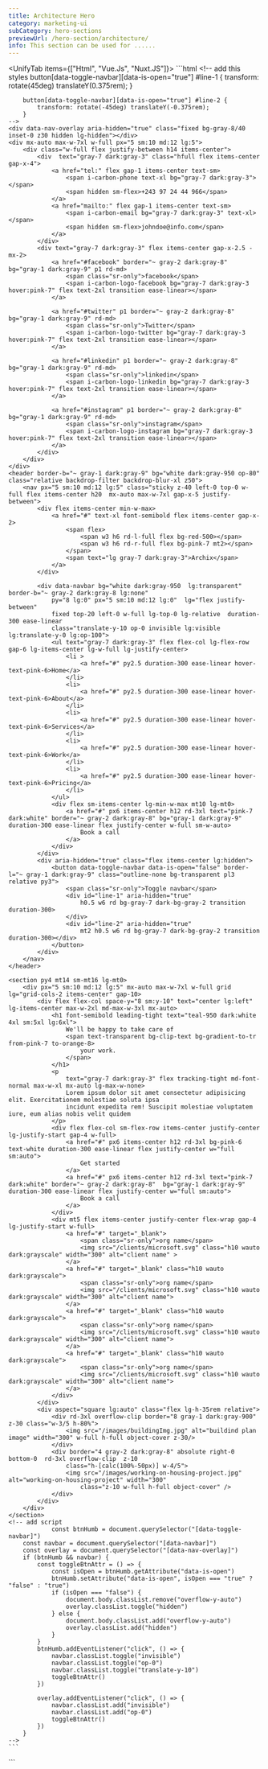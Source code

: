 ```yaml
---
title: Architecture Hero
category: marketing-ui
subCategory: hero-sections
previewUrl: /hero-section/architecture/
info: This section can be used for ......
---
```


<UnifyTab items={["Html", "Vue.Js", "Nuxt.JS"]}>
  <TabItem>
    ```html
    <!-- add this styles 
        button[data-toggle-navbar][data-is-open="true"] #line-1 {
            transform: rotate(45deg) translateY(0.375rem);
        }

        button[data-toggle-navbar][data-is-open="true"] #line-2 {
            transform: rotate(-45deg) translateY(-0.375rem);
        }
    -->
    <div data-nav-overlay aria-hidden="true" class="fixed bg-gray-8/40 inset-0 z30 hidden lg-hidden"></div>
    <div mx-auto max-w-7xl w-full px="5 sm:10 md:12 lg:5">
        <div class="w-full flex justify-between h14 items-center">
            <div  text="gray-7 dark:gray-3" class="hfull flex items-center gap-x-4">
                <a href="tel:" flex gap-1 items-center text-sm>
                    <span i-carbon-phone text-xl bg="gray-7 dark:gray-3"></span>
                    <span hidden sm-flex>+243 97 24 44 966</span>
                </a>
                <a href="mailto:" flex gap-1 items-center text-sm>
                    <span i-carbon-email bg="gray-7 dark:gray-3" text-xl></span>
                    <span hidden sm-flex>johndoe@info.com</span>
                </a>
            </div>
            <div text="gray-7 dark:gray-3" flex items-center gap-x-2.5 -mx-2>
                <a href="#facebook" border="~ gray-2 dark:gray-8" bg="gray-1 dark:gray-9" p1 rd-md>
                    <span class="sr-only">facebook</span>
                    <span i-carbon-logo-facebook bg="gray-7 dark:gray-3 hover:pink-7" flex text-2xl transition ease-linear></span>
                </a>

                <a href="#twitter" p1 border="~ gray-2 dark:gray-8" bg="gray-1 dark:gray-9" rd-md>
                    <span class="sr-only">Twitter</span>
                    <span i-carbon-logo-twitter bg="gray-7 dark:gray-3 hover:pink-7" flex text-2xl transition ease-linear></span>
                </a>

                <a href="#linkedin" p1 border="~ gray-2 dark:gray-8" bg="gray-1 dark:gray-9" rd-md>
                    <span class="sr-only">linkedin</span>
                    <span i-carbon-logo-linkedin bg="gray-7 dark:gray-3 hover:pink-7" flex text-2xl transition ease-linear></span>
                </a>

                <a href="#instagram" p1 border="~ gray-2 dark:gray-8" bg="gray-1 dark:gray-9" rd-md>
                    <span class="sr-only">instagram</span>
                    <span i-carbon-logo-instagram bg="gray-7 dark:gray-3 hover:pink-7" flex text-2xl transition ease-linear></span>
                </a>
            </div>
        </div>
    </div>
    <header border-b="~ gray-1 dark:gray-9" bg="white dark:gray-950 op-80" class="relative backdrop-filter backdrop-blur-xl z50">
        <nav px="5 sm:10 md:12 lg:5" class="sticky z-40 left-0 top-0 w-full flex items-center h20  mx-auto max-w-7xl gap-x-5 justify-between">
            <div flex items-center min-w-max>
                <a href="#" text-xl font-semibold flex items-center gap-x-2>
                    <span flex>
                        <span w3 h6 rd-l-full flex bg-red-500></span>
                        <span w3 h6 rd-r-full flex bg-pink-7 mt2></span>
                    </span>
                    <span text="lg gray-7 dark:gray-3">Archix</span>
                </a>
            </div>

            <div data-navbar bg="white dark:gray-950  lg:transparent" border-b="~ gray-2 dark:gray-8 lg:none" 
                py="8 lg:0" px="5 sm:10 md:12 lg:0"  lg="flex justify-between"
                fixed top-20 left-0 w-full lg-top-0 lg-relative  duration-300 ease-linear
                class="translate-y-10 op-0 invisible lg:visible lg:translate-y-0 lg:op-100">
                <ul text="gray-7 dark:gray-3" flex flex-col lg-flex-row gap-6 lg-items-center lg-w-full lg-justify-center>
                    <li >
                        <a href="#" py2.5 duration-300 ease-linear hover-text-pink-6>Home</a>
                    </li>
                    <li>
                        <a href="#" py2.5 duration-300 ease-linear hover-text-pink-6>About</a>
                    </li>
                    <li>
                        <a href="#" py2.5 duration-300 ease-linear hover-text-pink-6>Services</a>
                    </li>
                    <li>
                        <a href="#" py2.5 duration-300 ease-linear hover-text-pink-6>Work</a>
                    </li>
                    <li>
                        <a href="#" py2.5 duration-300 ease-linear hover-text-pink-6>Pricing</a>
                    </li>
                </ul>
                <div flex sm-items-center lg-min-w-max mt10 lg-mt0>
                    <a href="#" px6 items-center h12 rd-3xl text="pink-7 dark:white" border="~ gray-2 dark:gray-8" bg="gray-1 dark:gray-9" duration-300 ease-linear flex justify-center w-full sm-w-auto>
                        Book a call
                    </a>
                </div>
            </div>
            <div aria-hidden="true" class="flex items-center lg:hidden">
                <button data-toggle-navbar data-is-open="false" border-l="~ gray-1 dark:gray-9" class="outline-none bg-transparent pl3 relative py3">
                    <span class="sr-only">Toggle navbar</span>
                    <div id="line-1" aria-hidden="true"
                        h0.5 w6 rd bg-gray-7 dark-bg-gray-2 transition duration-300>
                    </div>
                    <div id="line-2" aria-hidden="true"
                        mt2 h0.5 w6 rd bg-gray-7 dark-bg-gray-2 transition duration-300></div>
                </button>
            </div>
        </nav>
    </header>

    <section py4 mt14 sm-mt16 lg-mt0>
        <div px="5 sm:10 md:12 lg:5" mx-auto max-w-7xl w-full grid lg="grid-cols-2 items-center" gap-10>
            <div flex flex-col space-y="8 sm:y-10" text="center lg:left" lg-items-center max-w-2xl md-max-w-3xl mx-auto>
                <h1 font-semibold leading-tight text="teal-950 dark:white 4xl sm:5xl lg:6xl">
                    We'll be happy to take care of 
                    <span text-transparent bg-clip-text bg-gradient-to-tr from-pink-7 to-orange-8>
                        your work.
                    </span>
                </h1>
                <p
                    text="gray-7 dark:gray-3" flex tracking-tight md-font-normal max-w-xl mx-auto lg-max-w-none>
                    Lorem ipsum dolor sit amet consectetur adipisicing elit. Exercitationem molestiae soluta ipsa
                    incidunt expedita rem! Suscipit molestiae voluptatem iure, eum alias nobis velit quidem
                </p>
                <div flex flex-col sm-flex-row items-center justify-center lg-justify-start gap-4 w-full>
                    <a href="#" px6 items-center h12 rd-3xl bg-pink-6 text-white duration-300 ease-linear flex justify-center w="full sm:auto">
                        Get started
                    </a>
                    <a href="#" px6 items-center h12 rd-3xl text="pink-7 dark:white" border="~ gray-2 dark:gray-8"  bg="gray-1 dark:gray-9" duration-300 ease-linear flex justify-center w="full sm:auto">
                        Book a call
                    </a>
                </div>
                <div mt5 flex items-center justify-center flex-wrap gap-4 lg-justify-start w-full>
                    <a href="#" target="_blank">
                        <span class="sr-only">org name</span>
                        <img src="/clients/microsoft.svg" class="h10 wauto dark:grayscale" width="300" alt="client name" >
                    </a>
                    <a href="#" target="_blank" class="h10 wauto dark:grayscale">
                        <span class="sr-only">org name</span>
                        <img src="/clients/microsoft.svg" class="h10 wauto dark:grayscale" width="300" alt="client name">
                    </a>
                    <a href="#" target="_blank" class="h10 wauto dark:grayscale">
                        <span class="sr-only">org name</span>
                        <img src="/clients/microsoft.svg" class="h10 wauto dark:grayscale" width="300" alt="client name">
                    </a>
                    <a href="#" target="_blank" class="h10 wauto dark:grayscale">
                        <span class="sr-only">org name</span>
                        <img src="/clients/microsoft.svg" class="h10 wauto dark:grayscale" width="300" alt="client name">
                    </a>
                </div>
            </div>
            <div aspect="square lg:auto" class="flex lg-h-35rem relative">
                <div rd-3xl overflow-clip border="8 gray-1 dark:gray-900" z-30 class="w-3/5 h-80%">
                    <img src="/images/buildingImg.jpg" alt="buildind plan image" width="300" w-full h-full object-cover z-30/>
                </div>
                <div border="4 gray-2 dark:gray-8" absolute right-0 bottom-0  rd-3xl overflow-clip  z-10
                    class="h-[calc(100%-50px)] w-4/5">
                    <img src="/images/working-on-housing-project.jpg" alt="working-on-housing-project" width="300"
                        class="z-10 w-full h-full object-cover" />
                </div>
            </div>
        </div>
    </section>
    <!-- add script
                const btnHumb = document.querySelector("[data-toggle-navbar]")
        const navbar = document.querySelector("[data-navbar]")
        const overlay = document.querySelector("[data-nav-overlay]")
        if (btnHumb && navbar) {
            const toggleBtnAttr = () => {
                const isOpen = btnHumb.getAttribute("data-is-open")
                btnHumb.setAttribute("data-is-open", isOpen === "true" ? "false" : "true")
                if (isOpen === "false") {
                    document.body.classList.remove("overflow-y-auto")
                    overlay.classList.toggle("hidden")
                } else {
                    document.body.classList.add("overflow-y-auto")
                    overlay.classList.add("hidden")
                }
            }
            btnHumb.addEventListener("click", () => {
                navbar.classList.toggle("invisible")
                navbar.classList.toggle("op-0")
                navbar.classList.toggle("translate-y-10")
                toggleBtnAttr()
            })

            overlay.addEventListener("click", () => {
                navbar.classList.add("invisible")
                navbar.classList.add("op-0")
                toggleBtnAttr()
            })
        }
    -->
    ```
  </TabItem>

  <TabItem>
    ```
    <script setup>
    import { ref } from 'vue'

    const navIsOpen = ref(false)
    const navItems = [
        {
            id:1,
            text:"Home",
            href:"/",
        },
        {
            id:2,
            text:"Services",
            href:"/",
        },
        {
            id:3,
            text:"About",
            href:"/",
        },
        {
            id:4,
            text:"Work",
            href:"/",
        },
        {
            id:5,
            text:"Pricing",
            href:"/",
        },
    ]

    function toggleNavBar(){
        navIsOpen.value = !navIsOpen.value
    }
    function closeNavBar(){
        navIsOpen.value = false
    }
    </script>
    <template>
        <div aria-hidden="true" @click="closeNavBar()" class="fixed bg-gray-8/40 inset-0 z30" :class="navIsOpen ? 'visible flex lg-hidden lg-invisible':'invisible hidden'"></div>
        <div mx-auto max-w-7xl w-full px="5 sm:10 md:12 lg:5">
            <div class="w-full flex justify-between h14 items-center">
                <div  text="gray-7 dark:gray-300" class="hfull flex items-center gap-x-4">
                    <a href="tel:" flex gap-1 items-center text-sm>
                        <span i-carbon-phone text-xl bg="gray-7 dark:gray-3"></span>
                        <span class="hidden sm-flex">+243 97 24 44 966</span>
                    </a>
                    <a href="mailto:" flex gap-1 items-center text-sm>
                        <span i-carbon-email bg="gray-7 dark:gray-3" text-xl></span>
                        <span class="hidden sm-flex">johndoe@info.com</span>
                    </a>
                </div>
                <div text="gray-7 dark:gray-300" class="flex items-center gap-x-2.5 -mx-2">
                    <a href="#facebook" border="~ gray-2 dark:gray-8" bg="gray-1 dark:gray-9" p1 rd-md>
                        <span class="sr-only">facebook</span>
                        <span i-carbon-logo-facebook bg="gray-7 dark:gray-300 hover:pink-700" flex text-2xl transition ease-linear></span>
                    </a>

                    <a href="#twitter" p1 border="~ gray-2 dark:gray-8" bg="gray-1 dark:gray-9" rd-md>
                        <span class="sr-only">Twitter</span>
                        <span i-carbon-logo-twitter bg="gray-7 dark:gray-300 hover:pink-700" flex text-2xl transition ease-linear></span>
                    </a>

                    <a href="#linkedin" p1 border="~ gray-2 dark:gray-8" bg="gray-1 dark:gray-9" rd-md>
                        <span class="sr-only">linkedin</span>
                        <span i-carbon-logo-linkedin bg="gray-7 dark:gray-300 hover:pink-700" flex text-2xl transition ease-linear></span>
                    </a>

                    <a href="#instagram" p1 border="~ gray-2 dark:gray-8" bg="gray-1 dark:gray-9" rd-md>
                        <span class="sr-only">instagram</span>
                        <span i-carbon-logo-instagram bg="gray-7 dark:gray-300 hover:pink-700" flex text-2xl transition ease-linear></span>
                    </a>
                </div>
            </div>
        </div>
        <header border-b="~ gray-1 dark:gray-9" bg="white dark:gray-950 op-80" class="relative backdrop-filter backdrop-blur-xl z50">
            <nav px="5 sm:10 md:12 lg:5" class="sticky z40 left-0 top-0 w-full flex items-center h20  mx-auto max-w-7xl gap-x-5 justify-between">
                <div flex items-center min-w-max>
                    <router-link to="/" text-xl font-semibold flex items-center gap-x-2>
                        <span flex>
                            <span w3 h6 rd-l-full flex bg-red-5></span>
                            <span w3 h6 rd-r-full flex bg-pink-7 mt2></span>
                        </span>
                        <span text="lg gray-7 dark:gray-300">Archix</span>
                    </router-link>
                </div>

                <div bg="white dark:gray-950  lg:transparent" border-b="~ gray-2 dark:gray-8 lg:none" 
                    py="8 lg:0" px="5 sm:10 md:12 lg:0"  lg="flex justify-between"
                    fixed top-20 left-0 w-full lg-top-0 lg-relative  duration-300 ease-linear
                    :class="navIsOpen ? 'visible op100 translate-y-0':'translate-y-10 lg-translate-y-0 invisible lg-visible op0 lg-op100'">
                    <ul text="gray-7 dark:gray-300" flex flex-col lg-flex-row gap-6 lg-items-center lg-w-full lg-justify-center>
                        <li v-for="navItem in navItems" :key="navItem.id">
                            <router-link :to="navItem.href"  class="py2.5 duration-300 ease-linear hover-text-pink-6"> 
                                {{ navItem.text }}
                            </router-link>
                        </li>
                    </ul>
                    <div flex sm-items-center lg-min-w-max mt-10 lg-mt-0>
                        <router-link to="#" class="px-6 items-center h-12 rd-3xl text-pink-7 dark-text-white border border-gray-2 dark-border-gray-8 bg-gray-1 dark-bg-gray-9 duration-300 ease-linear flex justify-center w-full sm-w-auto">
                            Book a call
                        </router-link>
                    </div>
                </div>
                <div aria-hidden="true" class="flex items-center lg:hidden">
                    <button @click="toggleNavBar()" aria-label="toggle navbar" border-l="~ gray-1 dark:gray-9" class="outline-none bg-transparent pl3 relative py3">
                        <div h0.5 w6 rd bg="gray-7 dark:gray-3" transition duration-300 aria-hidden="true" :class="navIsOpen ? 'rotate-45 translate-y-1.5':''">
                        </div>
                        <div mt2 h0.5 w6 rd bg="gray-7 dark:gray-3" transition duration-300 aria-hidden="true" :class="navIsOpen ? '-rotate-45 -translate-y-1.5':''">
                        </div>
                    </button>
                </div>
            </nav>
        </header>


        <section py4 mt-14 sm-mt16 lg-mt-0>
            <div px="5 sm:10 md:12 lg:5" mx-auto max-w-7xl w-full grid lg="grid-cols-2 items-center" gap-10>
                <div flex flex-col space-y="8 sm:y-10" text="center lg:left" lg-items-center max-w-2xl md-max-w-3xl mx-auto>
                    <h1 font-semibold leading-tight text="teal-950 dark:white 4xl sm:5xl lg:6xl">
                        We'll be happy to take care of 
                        <span text-transparent bg-clip-text bg-gradient-to-tr from-pink-7 to-orange-8>
                            your work.
                        </span>
                    </h1>
                    <p
                        text="gray-7 dark:gray-300" flex tracking-tight md-font-normal max-w-xl mx-auto lg-max-w-none>
                        Lorem ipsum dolor sit amet consectetur adipisicing elit. Exercitationem molestiae soluta ipsa
                        incidunt expedita rem! Suscipit molestiae voluptatem iure, eum alias nobis velit quidem
                    </p>
                    <div flex flex-col sm-flex-row items-center justify-center lg-justify-start gap-4 w-full>
                        <router-link to="#" class="px6 items-center h12 rd-3xl bg-pink-6 text-white duration-300 ease-linear flex justify-center w-full sm-w-auto">
                            Get started
                        </router-link>
                        <router-link to="#" class="px-6 items-center h-12 rd-3xl text-pink-7 dark-text-white border border-gray-2 dark-border-gray-8 bg-gray-1 dark-bg-gray-9 duration-300 ease-linear flex justify-center w-full sm-w-auto">
                            Book a call
                        </router-link>
                    </div>
                    <div mt5 flex items-center justify-center flex-wrap gap-4 lg-justify-start w-full>
                        <a href="#" target="_blank">
                            <span class="sr-only">org name</span>
                            <img src="/clients/microsoft.svg" class="h10 wauto dark:grayscale" width="300" alt="client name" >
                        </a>
                        <a href="#" target="_blank" class="h10 wauto dark:grayscale">
                            <span class="sr-only">org name</span>
                            <img src="/clients/microsoft.svg" class="h10 wauto dark:grayscale" width="300" alt="client name">
                        </a>
                        <a href="#" target="_blank" class="h10 wauto dark:grayscale">
                            <span class="sr-only">org name</span>
                            <img src="/clients/microsoft.svg" class="h10 wauto dark:grayscale" width="300" alt="client name">
                        </a>
                        <a href="#" target="_blank" class="h10 wauto dark:grayscale">
                            <span class="sr-only">org name</span>
                            <img src="/clients/microsoft.svg" class="h10 wauto dark:grayscale" width="300" alt="client name">
                        </a>
                    </div>
                </div>
                <div aspect="square lg:auto" class="flex lg-h-35rem relative">
                    <div rd-3xl overflow-clip border="8 gray-1 dark:gray-900" z30 class="w-3/5 h-80%">
                        <img src="/images/buildingImg.jpg" alt="buildind plan image" width="300" w-full h-full object-cover z-30/>
                    </div>
                    <div border="4 gray-2 dark:gray-8" absolute right-0 bottom-0  rd-3xl overflow-clip  z10
                        class="h-[calc(100%-50px)] w-4/5">
                        <img src="/images/working-on-housing-project.jpg" alt="working-on-housing-project" width="300"
                            class="z10 w-full h-full object-cover" />
                    </div>
                </div>
            </div>
        </section>
    </template>
    ```
  </TabItem> 

  <TabItem>
    ```
    <script setup>
    const navIsOpen = useState('navIsOpen', ()=>false)
    const navItems = [
        {
            id:1,
            text:"Home",
            href:"/",
        },
        {
            id:2,
            text:"Services",
            href:"/",
        },
        {
            id:3,
            text:"About",
            href:"/",
        },
        {
            id:4,
            text:"Work",
            href:"/",
        },
        {
            id:5,
            text:"Pricing",
            href:"/",
        },
    ]

    function toggleNavBar(){
        navIsOpen.value = !navIsOpen.value
    }
    function closeNavBar(){
        navIsOpen.value = false
    }
    </script>
    <template>
        <div aria-hidden="true" @click="closeNavBar()" class="fixed bg-gray-8/40 inset-0 z30" :class="navIsOpen ? 'visible flex lg-hidden lg-invisible':'invisible hidden'"></div>
        <div mx-auto max-w-7xl w-full px="5 sm:10 md:12 lg:5">
            <div class="w-full flex justify-between h14 items-center">
                <div  text="gray-7 dark:gray-300" class="hfull flex items-center gap-x-4">
                    <nuxt-link to="tel:" flex gap-1 items-center text-sm>
                        <span i-carbon-phone text-xl bg="gray-7 dark:gray-3"></span>
                        <span class="hidden sm-flex">+243 97 24 44 966</span>
                    </nuxt-link>
                    <nuxt-link to="mailto:" flex gap-1 items-center text-sm>
                        <span i-carbon-email bg="gray-7 dark:gray-3" text-xl></span>
                        <span class="hidden sm-flex">johndoe@info.com</span>
                    </nuxt-link>
                </div>
                <div text="gray-7 dark:gray-300" class="flex items-center gap-x-2.5 -mx-2">
                    <nuxt-link to="#facebook" border="~ gray-2 dark:gray-8" bg="gray-1 dark:gray-9" p1 rd-md>
                        <span class="sr-only">facebook</span>
                        <span i-carbon-logo-facebook bg="gray-7 dark:gray-300 hover:pink-700" flex text-2xl transition ease-linear></span>
                    </nuxt-link>

                    <nuxt-link to="#twitter" p1 border="~ gray-2 dark:gray-8" bg="gray-1 dark:gray-9" rd-md>
                        <span class="sr-only">Twitter</span>
                        <span i-carbon-logo-twitter bg="gray-7 dark:gray-300 hover:pink-700" flex text-2xl transition ease-linear></span>
                    </nuxt-link>

                    <nuxt-link to="#linkedin" p1 border="~ gray-2 dark:gray-8" bg="gray-1 dark:gray-9" rd-md>
                        <span class="sr-only">linkedin</span>
                        <span i-carbon-logo-linkedin bg="gray-7 dark:gray-300 hover:pink-700" flex text-2xl transition ease-linear></span>
                    </nuxt-link>

                    <nuxt-link to="#instagram" p1 border="~ gray-2 dark:gray-8" bg="gray-1 dark:gray-9" rd-md>
                        <span class="sr-only">instagram</span>
                        <span i-carbon-logo-instagram bg="gray-7 dark:gray-300 hover:pink-700" flex text-2xl transition ease-linear></span>
                    </nuxt-link>
                </div>
            </div>
        </div>
        <header border-b="~ gray-1 dark:gray-9" bg="white dark:gray-950 op-80" class="relative backdrop-filter backdrop-blur-xl z50">
            <nav px="5 sm:10 md:12 lg:5" class="sticky z40 left-0 top-0 w-full flex items-center h20  mx-auto max-w-7xl gap-x-5 justify-between">
                <div flex items-center min-w-max>
                    <nuxt-link to="/" text-xl font-semibold flex items-center gap-x-2>
                        <span flex>
                            <span w3 h6 rd-l-full flex bg-red-5></span>
                            <span w3 h6 rd-r-full flex bg-pink-7 mt2></span>
                        </span>
                        <span text="lg gray-7 dark:gray-300">Archix</span>
                    </nuxt-link>
                </div>

                <div bg="white dark:gray-950  lg:transparent" border-b="~ gray-2 dark:gray-8 lg:none" 
                    py="8 lg:0" px="5 sm:10 md:12 lg:0"  lg="flex justify-between"
                    fixed top-20 left-0 w-full lg-top-0 lg-relative  duration-300 ease-linear
                    :class="navIsOpen ? 'visible op100 translate-y-0':'translate-y-10 lg-translate-y-0 invisible lg-visible op0 lg-op100'">
                    <ul text="gray-7 dark:gray-300" flex flex-col lg-flex-row gap-6 lg-items-center lg-w-full lg-justify-center>
                        <li v-for="navItem in navItems" :key="navItem.id">
                            <nuxt-link :to="navItem.href"  class="py2.5 duration-300 ease-linear hover-text-pink-6"> 
                                {{ navItem.text }}
                            </nuxt-link>
                        </li>
                    </ul>
                    <div flex sm-items-center lg-min-w-max mt-10 lg-mt-0>
                        <nuxt-link to="#" class="px-6 items-center h-12 rd-3xl text-pink-7 dark-text-white border border-gray-2 dark-border-gray-8 bg-gray-1 dark-bg-gray-9 duration-300 ease-linear flex justify-center w-full sm-w-auto">
                            Book a call
                        </nuxt-link>
                    </div>
                </div>
                <div aria-hidden="true" class="flex items-center lg:hidden">
                    <button @click="toggleNavBar()" aria-label="toggle navbar" border-l="~ gray-1 dark:gray-9" class="outline-none bg-transparent pl3 relative py3">
                        <div h0.5 w6 rd bg="gray-7 dark:gray-3" transition duration-300 aria-hidden="true" :class="navIsOpen ? 'rotate-45 translate-y-1.5':''">
                        </div>
                        <div mt2 h0.5 w6 rd bg="gray-7 dark:gray-3" transition duration-300 aria-hidden="true" :class="navIsOpen ? '-rotate-45 -translate-y-1.5':''">
                        </div>
                    </button>
                </div>
            </nav>
        </header>


        <section py4 mt-14 sm-mt16 lg-mt-0>
            <div px="5 sm:10 md:12 lg:5" mx-auto max-w-7xl w-full grid lg="grid-cols-2 items-center" gap-10>
                <div flex flex-col space-y="8 sm:y-10" text="center lg:left" lg-items-center max-w-2xl md-max-w-3xl mx-auto>
                    <h1 font-semibold leading-tight text="teal-950 dark:white 4xl sm:5xl lg:6xl">
                        We'll be happy to take care of 
                        <span text-transparent bg-clip-text bg-gradient-to-tr from-pink-7 to-orange-8>
                            your work.
                        </span>
                    </h1>
                    <p
                        text="gray-7 dark:gray-300" flex tracking-tight md-font-normal max-w-xl mx-auto lg-max-w-none>
                        Lorem ipsum dolor sit amet consectetur adipisicing elit. Exercitationem molestiae soluta ipsa
                        incidunt expedita rem! Suscipit molestiae voluptatem iure, eum alias nobis velit quidem
                    </p>
                    <div flex flex-col sm-flex-row items-center justify-center lg-justify-start gap-4 w-full>
                        <nuxt-link to="#" class="px6 items-center h12 rd-3xl bg-pink-6 text-white duration-300 ease-linear flex justify-center w-full sm-w-auto">
                            Get started
                        </nuxt-link>
                        <nuxt-link to="#" class="px-6 items-center h-12 rd-3xl text-pink-7 dark-text-white border border-gray-2 dark-border-gray-8 bg-gray-1 dark-bg-gray-9 duration-300 ease-linear flex justify-center w-full sm-w-auto">
                            Book a call
                        </nuxt-link>
                    </div>
                    <div mt5 flex items-center justify-center flex-wrap gap-4 lg-justify-start w-full>
                        <nuxt-link to="#" target="_blank">
                            <span class="sr-only">org name</span>
                            <img src="/clients/microsoft.svg" class="h10 wauto dark:grayscale" width="300" alt="client name" >
                        </nuxt-link>
                        <nuxt-link to="#" target="_blank" class="h10 wauto dark:grayscale">
                            <span class="sr-only">org name</span>
                            <img src="/clients/microsoft.svg" class="h10 wauto dark:grayscale" width="300" alt="client name">
                        </nuxt-link>
                        <nuxt-link to="#" target="_blank" class="h10 wauto dark:grayscale">
                            <span class="sr-only">org name</span>
                            <img src="/clients/microsoft.svg" class="h10 wauto dark:grayscale" width="300" alt="client name">
                        </nuxt-link>
                        <nuxt-link to="#" target="_blank" class="h10 wauto dark:grayscale">
                            <span class="sr-only">org name</span>
                            <img src="/clients/microsoft.svg" class="h10 wauto dark:grayscale" width="300" alt="client name">
                        </nuxt-link>
                    </div>
                </div>
                <div aspect="square lg:auto" class="flex lg-h-35rem relative">
                    <div rd-3xl overflow-clip border="8 gray-1 dark:gray-900" z30 class="w-3/5 h-80%">
                        <img src="/images/buildingImg.jpg" alt="buildind plan image" width="300" w-full h-full object-cover z-30/>
                    </div>
                    <div border="4 gray-2 dark:gray-8" absolute right-0 bottom-0  rd-3xl overflow-clip  z10
                        class="h-[calc(100%-50px)] w-4/5">
                        <img src="/images/working-on-housing-project.jpg" alt="working-on-housing-project" width="300"
                            class="z10 w-full h-full object-cover" />
                    </div>
                </div>
            </div>
        </section>
    </template>
    ```
  </TabItem>
</UnifyTab>